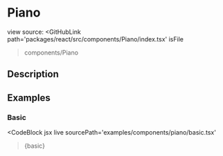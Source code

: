 
# Piano

view source: 
<GitHubLink
  path='packages/react/src/components/Piano/index.tsx'
  isFile
>components/Piano</GitHubLink>

## Description


## Examples

### Basic

<CodeBlock
  jsx
  live
  sourcePath='examples/components/piano/basic.tsx'
>{basic}</CodeBlock>
